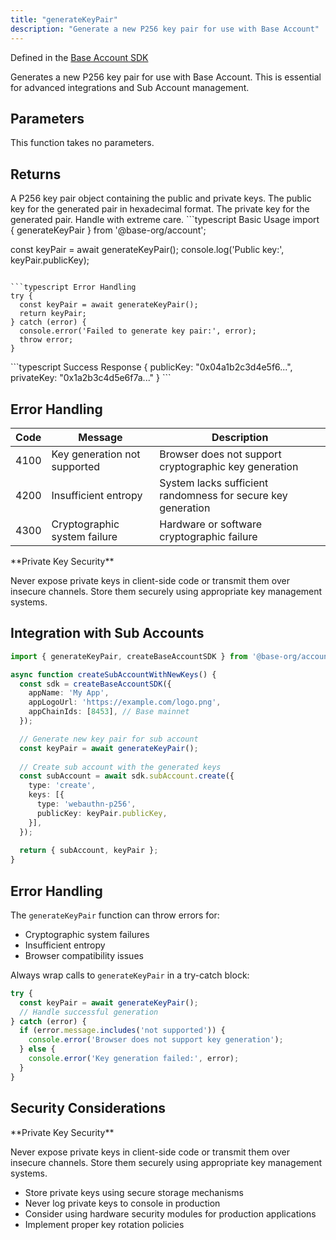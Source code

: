 ```yaml
---
title: "generateKeyPair"
description: "Generate a new P256 key pair for use with Base Account"
---
```


Defined in the [Base Account SDK](https://github.com/base/account-sdk)

<Info>
Generates a new P256 key pair for use with Base Account. This is essential for advanced integrations and Sub Account management.
</Info>

## Parameters

This function takes no parameters.

## Returns

<ResponseField name="result" type="P256KeyPair">
A P256 key pair object containing the public and private keys.

<Expandable title="P256KeyPair properties">
<ResponseField name="publicKey" type="string">
The public key for the generated pair in hexadecimal format.
</ResponseField>

<ResponseField name="privateKey" type="string">
The private key for the generated pair. Handle with extreme care.
</ResponseField>
</Expandable>
</ResponseField>

<RequestExample>
```typescript Basic Usage
import { generateKeyPair } from '@base-org/account';

const keyPair = await generateKeyPair();
console.log('Public key:', keyPair.publicKey);
```

```typescript Error Handling
try {
  const keyPair = await generateKeyPair();
  return keyPair;
} catch (error) {
  console.error('Failed to generate key pair:', error);
  throw error;
}
```
</RequestExample>

<ResponseExample>
```typescript Success Response
{
  publicKey: "0x04a1b2c3d4e5f6...",
  privateKey: "0x1a2b3c4d5e6f7a..."
}
```
</ResponseExample>

## Error Handling

| Code | Message | Description |
| ---- | ------- | ----------- |
| 4100 | Key generation not supported | Browser does not support cryptographic key generation |
| 4200 | Insufficient entropy | System lacks sufficient randomness for secure key generation |
| 4300 | Cryptographic system failure | Hardware or software cryptographic failure |

<Warning>
**Private Key Security**

Never expose private keys in client-side code or transmit them over insecure channels. Store them securely using appropriate key management systems.
</Warning>

## Integration with Sub Accounts

```typescript
import { generateKeyPair, createBaseAccountSDK } from '@base-org/account';

async function createSubAccountWithNewKeys() {
  const sdk = createBaseAccountSDK({
    appName: 'My App',
    appLogoUrl: 'https://example.com/logo.png',
    appChainIds: [8453], // Base mainnet
  });

  // Generate new key pair for sub account
  const keyPair = await generateKeyPair();
  
  // Create sub account with the generated keys
  const subAccount = await sdk.subAccount.create({
    type: 'create',
    keys: [{
      type: 'webauthn-p256',
      publicKey: keyPair.publicKey,
    }],
  });
  
  return { subAccount, keyPair };
}
```

## Error Handling

The `generateKeyPair` function can throw errors for:

- Cryptographic system failures
- Insufficient entropy
- Browser compatibility issues

Always wrap calls to `generateKeyPair` in a try-catch block:

```typescript
try {
  const keyPair = await generateKeyPair();
  // Handle successful generation
} catch (error) {
  if (error.message.includes('not supported')) {
    console.error('Browser does not support key generation');
  } else {
    console.error('Key generation failed:', error);
  }
}
```

## Security Considerations

<Warning>
**Private Key Security**

Never expose private keys in client-side code or transmit them over insecure channels. Store them securely using appropriate key management systems.
</Warning>

- Store private keys using secure storage mechanisms
- Never log private keys to console in production
- Consider using hardware security modules for production applications
- Implement proper key rotation policies


<PolicyBanner />